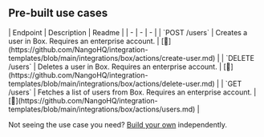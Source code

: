 
## Pre-built use cases

<AccordionGroup>


<Accordion title="Users">
| Endpoint | Description | Readme |
| - | - | - |
| `POST /users` | Creates a user in Box. Requires an enterprise account. | [🔗](https://github.com/NangoHQ/integration-templates/blob/main/integrations/box/actions/create-user.md) |
| `DELETE /users` | Deletes a user in Box. Requires an enterprise account. | [🔗](https://github.com/NangoHQ/integration-templates/blob/main/integrations/box/actions/delete-user.md) |
| `GET /users` | Fetches a list of users from Box. Requires an enterprise account. | [🔗](https://github.com/NangoHQ/integration-templates/blob/main/integrations/box/actions/users.md) |
</Accordion>

</AccordionGroup>

<Tip>Not seeing the use case you need? [Build your own](https://nango.dev/slack) independently.</Tip>
